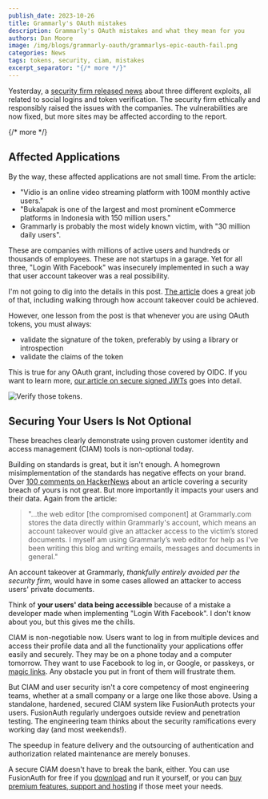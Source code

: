 ```yaml
---
publish_date: 2023-10-26
title: Grammarly's OAuth mistakes
description: Grammarly's OAuth mistakes and what they mean for you
authors: Dan Moore
image: /img/blogs/grammarly-oauth/grammarlys-epic-oauth-fail.png
categories: News
tags: tokens, security, ciam, mistakes
excerpt_separator: "{/* more */}"
---
```


Yesterday, a [security firm released news](https://salt.security/blog/oh-auth-abusing-oauth-to-take-over-millions-of-accounts) about three different exploits, all related to social logins and token verification. The security firm ethically and responsibly raised the issues with the companies. The vulnerabilities are now fixed, but more sites may be affected according to the report.

{/* more */}

## Affected Applications

By the way, these affected applications are not small time. From the article:

* "Vidio is an online video streaming platform with 100M monthly active users."
* "Bukalapak is one of the largest and most prominent eCommerce platforms in Indonesia with 150 million users."
* Grammarly is probably the most widely known victim, with "30 million daily users".

These are companies with millions of active users and hundreds or thousands of employees. These are not startups in a garage. Yet for all three, "Login With Facebook" was insecurely implemented in such a way that user account takeover was a real possibility.

I'm not going to dig into the details in this post. [The article](https://salt.security/blog/oh-auth-abusing-oauth-to-take-over-millions-of-accounts) does a great job of that, including walking through how account takeover could be achieved.

However, one lesson from the post is that whenever you are using OAuth tokens, you must always:

* validate the signature of the token, preferably by using a library or introspection
* validate the claims of the token

This is true for any OAuth grant, including those covered by OIDC. If you want to learn more, [our article on secure signed JWTs](/articles/tokens/building-a-secure-jwt#consuming-a-jwt) goes into detail.

![Verify those tokens.](/img/blogs/grammarly-oauth/verify-tokens-meme.png)

## Securing Your Users Is Not Optional

These breaches clearly demonstrate using proven customer identity and access management (CIAM) tools is non-optional today.

Building on standards is great, but it isn't enough. A homegrown misimplementation of the standards has negative effects on your brand. Over [100 comments on HackerNews](https://news.ycombinator.com/item?id=38009291) about an article covering a security breach of yours is not great. But more importantly it impacts your users and their data. Again from the article:

> "...the web editor [the compromised component] at Grammarly.com stores the data directly within Grammarly's account, which means an account takeover would give an attacker access to the victim’s stored documents. I myself am using Grammarly’s web editor for help as I've been writing this blog and writing emails, messages and documents in general."

An account takeover at Grammarly, *thankfully entirely avoided per the security firm*, would have in some cases allowed an attacker to access users' private documents.

Think of **your users' data being accessible** because of a mistake a developer made when implementing "Login With Facebook". I don't know about you, but this gives me the chills.

CIAM is non-negotiable now. Users want to log in from multiple devices and access their profile data and all the functionality your applications offer easily and securely. They may be on a phone today and a computer tomorrow. They want to use Facebook to log in, or Google, or passkeys, or [magic links](/articles/identity-basics/magic-links). Any obstacle you put in front of them will frustrate them.

But CIAM and user security isn't a core competency of most engineering teams, whether at a small company or a large one like those above. Using a standalone, hardened, secured CIAM system like FusionAuth protects your users. FusionAuth regularly undergoes outside review and penetration testing. The engineering team thinks about the security ramifications every working day (and most weekends!).

The speedup in feature delivery and the outsourcing of authentication and authorization related maintenance are merely bonuses.

A secure CIAM doesn't have to break the bank, either. You can use FusionAuth for free if you [download](/download) and run it yourself, or you can [buy premium features, support and hosting](/pricing) if those meet your needs. 

